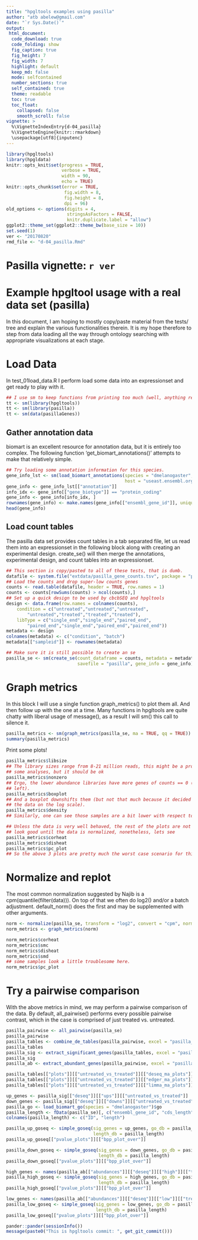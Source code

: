 ```yaml
---
title: "hpgltools examples using pasilla"
author: "atb abelew@gmail.com"
date: "`r Sys.Date()`"
output:
 html_document:
  code_download: true
  code_folding: show
  fig_caption: true
  fig_height: 7
  fig_width: 7
  highlight: default
  keep_md: false
  mode: selfcontained
  number_sections: true
  self_contained: true
  theme: readable
  toc: true
  toc_float:
    collapsed: false
    smooth_scroll: false
vignette: >
  %\VignetteIndexEntry{d-04_pasilla}
  %\VignetteEngine{knitr::rmarkdown}
  \usepackage[utf8]{inputenc}
---
```


<style>
  body .main-container {
    max-width: 1600px;
  }
</style>

```r
library(hpgltools)
library(hpgldata)
knitr::opts_knit$set(progress = TRUE,
                     verbose = TRUE,
                     width = 90,
                     echo = TRUE)
knitr::opts_chunk$set(error = TRUE,
                      fig.width = 8,
                      fig.height = 8,
                      dpi = 96)
old_options <- options(digits = 4,
                       stringsAsFactors = FALSE,
                       knitr.duplicate.label = "allow")
ggplot2::theme_set(ggplot2::theme_bw(base_size = 10))
set.seed(1)
ver <- "20170820"
rmd_file <- "d-04_pasilla.Rmd"
```

# Pasilla vignette: `r ver`

# Example hpgltool usage with a real data set (pasilla)

In this document, I am hoping to mostly copy/paste material from the tests/ tree and explain the
various functionalities therein.  It is my hope therefore to step from data loading all the way
through ontology searching with appropriate visualizations at each stage.

# Load Data

In test_01load_data.R I perform load some data into an expressionset and get ready to play with it.

```r
## I use sm to keep functions from printing too much (well, anything really)
tt <- sm(library(hpgltools))
tt <- sm(library(pasilla))
tt <- sm(data(pasillaGenes))
```

## Gather annotation data

biomart is an excellent resource for annotation data, but it is entirely too complex.
The following function 'get_biomart_annotations()' attempts to make that relatively simple.

```r
## Try loading some annotation information for this species.
gene_info_lst <- sm(load_biomart_annotations(species = "dmelanogaster",
                                             host = "useast.ensembl.org"))
gene_info <- gene_info_lst[["annotation"]]
info_idx <- gene_info[["gene_biotype"]] == "protein_coding"
gene_info <- gene_info[info_idx, ]
rownames(gene_info) <- make.names(gene_info[["ensembl_gene_id"]], unique = TRUE)
head(gene_info)
```

## Load count tables

The pasilla data set provides count tables in a tab separated file, let us read them into an
expressionset in the following block along with creating an experimental design.  create_se() will
then merge the annotations, experimental design, and count tables into an expressionset.

```r
## This section is copy/pasted to all of these tests, that is dumb.
datafile <- system.file("extdata/pasilla_gene_counts.tsv", package = "pasilla")
## Load the counts and drop super-low counts genes
counts <- read.table(datafile, header = TRUE, row.names = 1)
counts <- counts[rowSums(counts) > ncol(counts),]
## Set up a quick design to be used by cbcbSEQ and hpgltools
design <- data.frame(row.names = colnames(counts),
    condition = c("untreated","untreated","untreated",
        "untreated","treated","treated","treated"),
    libType = c("single_end","single_end","paired_end",
        "paired_end","single_end","paired_end","paired_end"))
metadata <- design
colnames(metadata) <- c("condition", "batch")
metadata[["sampleid"]] <- rownames(metadata)

## Make sure it is still possible to create an se
pasilla_se <- sm(create_se(count_dataframe = counts, metadata = metadata,
                           savefile = "pasilla", gene_info = gene_info))
```

# Graph metrics

In this block I will use a single function graph_metrics() to plot them all.
And then follow up with the one at a time.  Many functions in hpgltools are quite chatty with
liberal usage of message(), as a result I will sm() this call to silence it.

```r
pasilla_metrics <- sm(graph_metrics(pasilla_se, ma = TRUE, qq = TRUE))
summary(pasilla_metrics)
```

Print some plots!

```r
pasilla_metrics$libsize
## The library sizes range from 8-21 million reads, this might be a problem for
## some analyses, but it should be ok
pasilla_metrics$nonzero
## Ergo, the lower abundance libraries have more genes of counts == 0 (bottom
## left).
pasilla_metrics$boxplot
## And a boxplot downshifts them (but not that much because it decided to put
## the data on the log scale).
pasilla_metrics$density
## Similarly, one can see those samples are a bit lower with respect to density

## Unless the data is very well behaved, the rest of the plots are not likely to
## look good until the data is normalized, nonetheless, lets see
pasilla_metrics$corheat
pasilla_metrics$disheat
pasilla_metrics$pc_plot
## So the above 3 plots are pretty much the worst case scenario for this data.
```

# Normalize and replot

The most common normalization suggested by Najib is a cpm(quantile(filter(data))).
On top of that we often do log2() and/or a batch adjustment.
default_norm() does the first and may be supplemented with other arguments.

```r
norm <- normalize(pasilla_se, transform = "log2", convert = "cpm", norm = "quant", filter = TRUE)
norm_metrics <- graph_metrics(norm)
```

```r
norm_metrics$corheat
norm_metrics$smc
norm_metrics$disheat
norm_metrics$smd
## some samples look a little troublesome here.
norm_metrics$pc_plot
```

# Try a pairwise comparison

With the above metrics in mind, we may perform a pairwise comparison of the data.
By default, all_pairwise() performs every possible pairwise contrast, which in
the case is comprised of just treated vs. untreated.

```r
pasilla_pairwise <- all_pairwise(pasilla_se)
pasilla_pairwise
pasilla_tables <- combine_de_tables(pasilla_pairwise, excel = "pasilla_tables.xlsx")
pasilla_tables
pasilla_sig <- extract_significant_genes(pasilla_tables, excel = "pasilla_sig.xlsx")
pasilla_sig
pasilla_ab <- extract_abundant_genes(pasilla_pairwise, excel = "pasilla_abundant.xlsx")
```

```r
pasilla_tables[["plots"]][["untreated_vs_treated"]][["deseq_ma_plots"]]
pasilla_tables[["plots"]][["untreated_vs_treated"]][["edger_ma_plots"]]
pasilla_tables[["plots"]][["untreated_vs_treated"]][["limma_ma_plots"]]
```

```r
up_genes <- pasilla_sig[["deseq"]][["ups"]][["untreated_vs_treated"]]
down_genes <- pasilla_sig[["deseq"]][["downs"]][["untreated_vs_treated"]]
pasilla_go <- load_biomart_go(species = "dmelanogaster")$go
pasilla_length <- fData(pasilla_se)[, c("ensembl_gene_id", "cds_length")]
colnames(pasilla_length) <- c("ID", "length")

pasilla_up_goseq <- simple_goseq(sig_genes = up_genes, go_db = pasilla_go,
                                 length_db = pasilla_length)
pasilla_up_goseq[["pvalue_plots"]][["bpp_plot_over"]]

pasilla_down_goseq <- simple_goseq(sig_genes = down_genes, go_db = pasilla_go,
                                   length_db = pasilla_length)
pasilla_down_goseq[["pvalue_plots"]][["bpp_plot_over"]]

high_genes <- names(pasilla_ab[["abundances"]][["deseq"]][["high"]][["treated"]])
pasilla_high_goseq <- simple_goseq(sig_genes = high_genes, go_db = pasilla_go,
                                   length_db = pasilla_length)
pasilla_high_goseq[["pvalue_plots"]][["bpp_plot_over"]]

low_genes <- names(pasilla_ab[["abundances"]][["deseq"]][["low"]][["treated"]])
pasilla_low_goseq <- simple_goseq(sig_genes = low_genes, go_db = pasilla_go,
                                  length_db = pasilla_length)
pasilla_low_goseq[["pvalue_plots"]][["bpp_plot_over"]]
```

```r
pander::pander(sessionInfo())
message(paste0("This is hpgltools commit: ", get_git_commit()))
```
